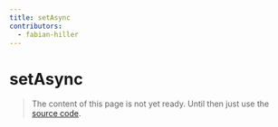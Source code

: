 ```yaml
---
title: setAsync
contributors:
  - fabian-hiller
---
```


# setAsync

> The content of this page is not yet ready. Until then just use the [source code](https://github.com/fabian-hiller/valibot/blob/main/library/src/schemas/set/setAsync.ts).
